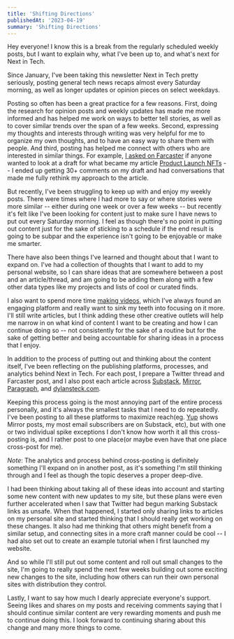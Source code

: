 ```yaml
---
title: 'Shifting Directions'
publishedAt: '2023-04-19'
summary: 'Shifting Directions'
---
```


Hey everyone! I know this is a break from the regularly scheduled weekly posts, but I want to explain why, what I've been up to, and what's next for Next in Tech.

Since January, I've been taking this newsletter Next in Tech pretty seriously, posting general tech news recaps almost every Saturday morning, as well as longer updates or opinion pieces on select weekdays. 

Posting so often has been a great practice for a few reasons. First, doing the research for opinion posts and weekly updates has made me more informed and has helped me work on ways to better tell stories, as well as to cover similar trends over the span of a few weeks. Second, expressing my thoughts and interests through writing was very helpful for me to organize my own thoughts, and to have an easy way to share them with people. And third, posting has helped me connect with others who are interested in similar things. For example, [I asked on Farcaster](https://warpcast.com/dylsteck/0x50ce4a) if anyone wanted to look at a draft for what became my article [Product Launch NFTs](https://dylsteck.substack.com/p/product-launch-nfts) -- I ended up getting 30+ comments on my draft and had conversations that made me fully rethink my approach to the article.

But recently, I've been struggling to keep up with and enjoy my weekly posts. There were times where I had more to say or where stories were more similar -- either during one week or over a few weeks -- but recently it's felt like I've been looking for content just to make sure I have news to put out every Saturday morning. I feel as though there's no point in putting out content just for the sake of sticking to a schedule if the end result is going to be subpar and the experience isn't going to be enjoyable or make me smarter. 

There have also been things I've learned and thought about that I want to expand on. I've had a collection of thoughts that I want to add to my personal website, so I can share ideas that are somewhere between a post and an article/thread, and am going to be adding them along with a few other data types like my projects and lists of cool or curated finds. 

I also want to spend more time [making videos](https://www.youtube.com/@dylsteck), which I've always found an engaging platform and really want to sink my teeth into focusing on it more. I'll still write articles, but I think adding these other creative outlets will help me narrow in on what kind of content I want to be creating and how I can continue doing so -- not consistently for the sake of a routine but for the sake of getting better and being accountable for sharing ideas in a process that I enjoy.

In addition to the process of putting out and thinking about the content itself, I've been reflecting on the publishing platforms, processes, and analytics behind Next in Tech. For each post, I prepare a Twitter thread and Farcaster post, and I also post each article across [Substack](https://dylsteck.substack.com), [Mirror](https://mirror.xyz/dylsteck.eth), [Paragraph](https://paragraph.xyz/@dylsteck.eth), and [dylansteck.com](https://dylansteck.com). 

Keeping this process going is the most annoying part of the entire process personally, and it's always the smallest tasks that I need to do repeatedly. I've been posting to all these platforms to maximize reach(eg. [Yup](https://yup.io) shows Mirror posts, my most email subscribers are on Substack, etc), but with one or two individual spike exceptions I don't know how worth it all this cross-posting is, and I rather post to one place(or maybe even have that one place cross-post for me). 

*Note*: The analytics and process behind cross-posting is definitely something I'll expand on in another post, as it's something I'm still thinking through and I feel as though the topic deserves a proper deep-dive.

I had been thinking about taking all of these ideas into account and starting some new content with new updates to my site, but these plans were even further accelerated when I saw that Twitter had begun marking Substack links as unsafe. When that happened, I started only sharing links to articles on my personal site and started thinking that I should really get working on these changes. It also had me thinking that others might benefit from a similar setup, and connecting sites in a more craft manner could be cool -- I had also set out to create an example tutorial when I first launched my website.

And so while I'll still put out some content and roll out small changes to the site, I'm going to really spend the next few weeks building out some exciting new changes to the site, including how others can run their own personal sites with distribution they control. 

Lastly, I want to say how much I dearly appreciate everyone's support. Seeing likes and shares on my posts and receiving comments saying that I should continue similar content are very rewarding moments and push me to continue doing this. I look forward to continuing sharing about this change and many more things to come.